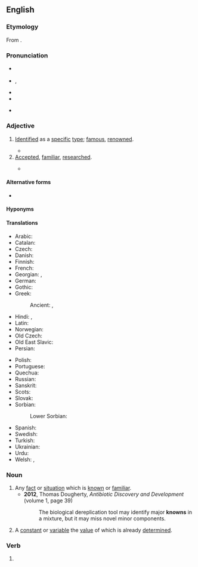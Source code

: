 ==English==

===Etymology===
From {{inh|en|ang|cnāwen|pos=past participle}}.

===Pronunciation===
* {{a|RP}} {{IPA|en|/nəʊn/}}
* {{a|GA}} {{enPR|nōn}}, {{IPA|en|/noʊn/}}
* {{audio|en|En-us-known.ogg|Audio (GA)}}
* {{audio|en|En-au-known.ogg|Audio (AU)}}
* {{homophones|en|noone}} {{qualifier|Australia, New Zealand, some dialects}}

===Adjective===
{{en-adj|[[better]] known|sup=[[best]] known}}

# [[identify|Identified]] as a [[specific]] [[type#Noun|type]]; [[famous]], [[renowned]].
#: {{ant|en|unknown}}
#: {{ux|en|He was a '''known''' pickpocket.}}
#* {{RQ:Pepys Diary|volume=IV|date=25 March 1664|page=85|passage=Being not '''knowne''', some great persons in the pew I pretended to, and went in, did question my coming in.}}
# [[accepted#Adjective|Accepted]], [[familiar#Adjective|familiar]], [[research#Verb|researched]].
#: {{ant|en|unknown}}
#* {{quote-journal|en|year=2013|month=July-August|author=[http://www.americanscientist.org/authors/detail/stephen-p-lownie Stephen P. Lownie], [http://www.americanscientist.org/authors/detail/david-m-pelz David M. Pelz]
|magazine={{w|American Scientist}}|title=[http://www.americanscientist.org/issues/feature/2013/4/stents-to-prevent-stroke Stents to Prevent Stroke]
|passage=As we age, the major arteries of our bodies frequently become thickened with plaque, a fatty material with an oatmeal-like consistency that builds up along the inner lining of blood vessels. The reason plaque forms isn’t entirely '''known''', but it seems to be related to high levels of cholesterol inducing an inflammatory response, which can also attract and trap more cellular debris over time.}}

====Alternative forms====
* {{alter|en|knowne||obsolete}}

====Hyponyms====
{{col3|en
|best-known
|better-known
|well-known
|lesser-known
|little-known
}}

====Translations====
{{trans-top|that whom other people know, renowned, famous}}
* Arabic: {{t|ar|مَعْلُوم}}
* Catalan: {{t+|ca|conegut}}
* Czech: {{t+|cs|známý}}
* Danish: {{t|da|kendt}}
* Finnish: {{t+|fi|tunnettu}}
* French: {{t+|fr|connu}}
* Georgian: {{t+|ka|ცნობილი}}, {{t|ka|სახელოვანი}}
* German: {{t+|de|bekannt}}
* Gothic: {{t|got|𐌺𐌿𐌽𐌸𐍃}}
* Greek: {{t+|el|γνωστός}}
*: Ancient: {{t|grc|γνώριμος}}, {{t|grc|γνωστός}}
* Hindi: {{t+|hi|मालूम}}, {{t+|hi|ज्ञात}}
* Latin: {{t+|la|nōtus}}
* Norwegian: {{t+|no|kjent}}
* Old Czech: {{t|zlw-ocs|věst}}
* Old East Slavic: {{t|orv|вѣстъ}}
* Persian: {{t+|fa|شناخته|tr=šenâxte}}
{{trans-mid}}
* Polish: {{t+|pl|wiadomy}}
* Portuguese: {{t+|pt|conhecido}}
* Quechua: {{t|qu|riqsisqa}}
* Russian: {{t+|ru|изве́стный}}
* Sanskrit: {{t+|sa|ज्ञात}}
* Scots: {{t|sco|kent}}
* Slovak: {{t+|sk|známy}}
* Sorbian:
*: Lower Sorbian: {{t|dsb|znaty}}
* Spanish: {{t+|es|conocido}}
* Swedish: {{t+|sv|känd}}
* Turkish: {{t+|tr|bilinen}}
* Ukrainian: {{t|uk|відо́мий}}
* Urdu: {{t+|ur|معلوم|tr=mālūm}}
* Welsh: {{t+|cy|hysbys}}, {{t+|cy|gwybyddus}}
{{trans-bottom}}

===Noun===
{{en-noun}}

# Any [[fact]] or [[situation]] which is [[#Adjective|known]] or [[familiar#Adjective|familiar]].
#* '''2012''', Thomas Dougherty, ''Antibiotic Discovery and Development'' (volume 1, page 39)
#*: The biological dereplication tool may identify major '''knowns''' in a mixture, but it may miss novel minor components.
# {{lb|en|algebra}} A [[constant#Noun|constant]] or [[variable#Noun|variable]] the [[value#Noun|value]] of which is already [[determine]]d.

===Verb===
{{head|en|verb form|cat2=irregular past participles}}

# {{inflection of|en|know||past|part}}
